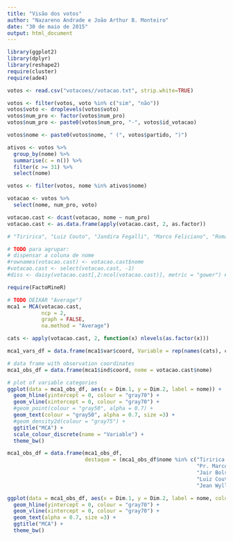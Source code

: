 ```yaml
---
title: "Visão dos votos"
author: "Nazareno Andrade e João Arthur B. Monteiro"
date: "30 de maio de 2015"
output: html_document
---
```


```r
library(ggplot2)
library(dplyr)
library(reshape2)
require(cluster)
require(ade4)
```

```r
votos <- read.csv("votacoes//votacao.txt", strip.white=TRUE)

votos <- filter(votos, voto %in% c("sim", "não")) 
votos$voto <- droplevels(votos$voto)
votos$num_pro <- factor(votos$num_pro)
votos$num_pro <- paste0(votos$num_pro, "-", votos$id_votacao)

votos$nome <- paste0(votos$nome, " (", votos$partido, ")")

ativos <- votos %>% 
  group_by(nome) %>% 
  summarise(c = n()) %>% 
  filter(c >= 31) %>% 
  select(nome)

votos <- filter(votos, nome %in% ativos$nome) 
```

```r
votacao <- votos %>% 
  select(nome, num_pro, voto)

votacao.cast <- dcast(votacao, nome ~ num_pro)
votacao.cast <- as.data.frame(apply(votacao.cast, 2, as.factor))

# "Tiririca", "Luiz Couto", "Jandira Fegalli", "Marco Feliciano", "Romário", "Celso Russomano", "Lindemberg Farias", "Manoela D'Ávila", "Chico Alencar"

# TODO para agrupar:
# dispensar a coluna de nome 
#rownames(votacao.cast) <- votacao.cast$nome
#votacao.cast <- select(votacao.cast, -1)
#diss <- daisy(votacao.cast[,2:ncol(votacao.cast)], metric = "gower") # stand = FALSE?
```

```r
require(FactoMineR)

# TODO DEIXAR "Average"?
mca1 = MCA(votacao.cast, 
           ncp = 2,
           graph = FALSE, 
           na.method = "Average")

cats <- apply(votacao.cast, 2, function(x) nlevels(as.factor(x)))

mca1_vars_df = data.frame(mca1$var$coord, Variable = rep(names(cats), cats))

# data frame with observation coordinates
mca1_obs_df = data.frame(mca1$ind$coord, nome = votacao.cast$nome)

# plot of variable categories
ggplot(data = mca1_obs_df, aes(x = Dim.1, y = Dim.2, label = nome)) +
  geom_hline(yintercept = 0, colour = "gray70") +
  geom_vline(xintercept = 0, colour = "gray70") +
  #geom_point(colour = "gray50", alpha = 0.7) +
  geom_text(colour = "gray50", alpha = 0.7, size =3) +
  #geom_density2d(colour = "gray75") +
  ggtitle("MCA") +
  scale_colour_discrete(name = "Variable") + 
  theme_bw()


```

```r
mca1_obs_df = data.frame(mca1_obs_df, 
                         destaque = (mca1_obs_df$nome %in% c("Tiririca (pr)", 
                                                             "Pr. Marco Feliciano (psc)", 
                                                             "Jair Bolsonaro (pp)", 
                                                             "Luiz Couto (pt)", 
                                                             "Jean Wyllys (psol)")))

ggplot(data = mca1_obs_df, aes(x = Dim.1, y = Dim.2, label = nome, colour = destaque)) +
  geom_hline(yintercept = 0, colour = "gray70") +
  geom_vline(xintercept = 0, colour = "gray70") +
  geom_text(alpha = 0.7, size =3) +
  ggtitle("MCA") +
  theme_bw()

```


